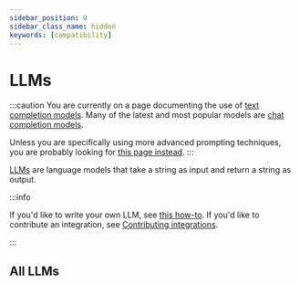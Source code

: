 ```yaml
---
sidebar_position: 0
sidebar_class_name: hidden
keywords: [compatibility]
---
```


# LLMs

:::caution
You are currently on a page documenting the use of [text completion models](/docs/concepts/text_llms). Many of the latest and most popular models are [chat completion models](/docs/concepts/chat_models).

Unless you are specifically using more advanced prompting techniques, you are probably looking for [this page instead](/docs/integrations/chat/).
:::

[LLMs](/docs/concepts/text_llms) are language models that take a string as input and return a string as output.

:::info

If you'd like to write your own LLM, see [this how-to](/docs/how_to/custom_llm/).
If you'd like to contribute an integration, see [Contributing integrations](/docs/contributing/how_to/integrations/).

:::


<CategoryTable category="llms" />

## All LLMs

<IndexTable />
